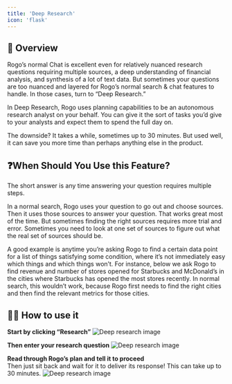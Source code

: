 ```yaml
---
title: 'Deep Research'
icon: 'flask'
---
```


## 🤖 Overview
Rogo’s normal Chat is excellent even for relatively nuanced research questions requiring multiple sources, a deep understanding of financial analysis, and synthesis of a lot of text data. But sometimes your questions are too nuanced and layered for Rogo’s normal search & chat features to handle. In those cases, turn to “Deep Research.”

In Deep Research, Rogo uses planning capabilities to be an autonomous research analyst on your behalf. You can give it the sort of tasks you’d give to your analysts and expect them to spend the full day on.

The downside? It takes a while, sometimes up to 30 minutes. But used well, it can save you more time than perhaps anything else in the product.

## ❓When Should You Use this Feature?
The short answer is any time answering your question requires multiple steps.

In a normal search, Rogo uses your question to go out and choose sources. Then it uses those sources to answer your question. That works great most of the time. But sometimes finding the right sources requires more trial and error. Sometimes you need to look at one set of sources to figure out what the real set of sources should be.

A good example is anytime you’re asking Rogo to find a certain data point for a list of things satisfying some condition, where it’s not immediately easy which things and which things won’t. For instance, below we ask Rogo to find revenue and number of stores opened for Starbucks and McDonald’s in the cities where Starbucks has opened the most stores recently. In normal search, this wouldn’t work, because Rogo first needs to find the right cities and then find the relevant metrics for those cities.

## 🧑‍🔬 How to use it

**Start by clicking “Research”**
<img
	className="block dark:hidden"
	src="/images/deep-research-1.png"
	alt="Deep research image"
/>

**Then enter your research question**
<img
	className="block dark:hidden"
	src="/images/deep-research-2.png"
	alt="Deep research image"
/>

**Read through Rogo’s plan and tell it to proceed** <br />
Then just sit back and wait for it to deliver its response! This can take up to 30 minutes.
<img
	className="block dark:hidden"
	src="/images/deep-research-3.png"
	alt="Deep research image"
/>